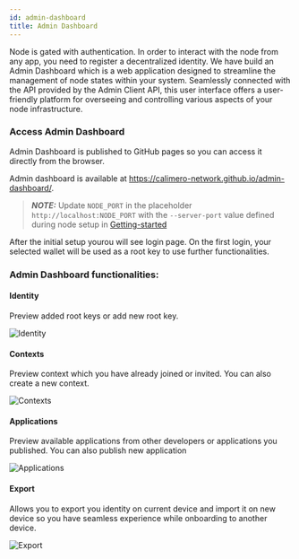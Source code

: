 ```yaml
---
id: admin-dashboard
title: Admin Dashboard
---
```


Node is gated with authentication. In order to interact with the node from any app, you need to register a decentralized identity.
We have build an Admin Dashboard which is a web application designed to streamline the management of node states within your system. Seamlessly connected with the API provided by the Admin Client API, this user interface offers a user-friendly platform for overseeing and controlling various aspects of your node infrastructure.

### Access Admin Dashboard

Admin Dashboard is published to GitHub pages so you can access it directly from the browser.

Admin dashboard is available at https://calimero-network.github.io/admin-dashboard/.

> **_NOTE:_**
> Update `NODE_PORT` in the placeholder `http://localhost:NODE_PORT` with the `--server-port` value defined during node setup in [Getting-started](./01-getting-started.mdx)

After the initial setup yourou will see login page. On the first login, your selected wallet will be used as a root key to use further functionalities.

### Admin Dashboard functionalities:

#### Identity

Preview added root keys or add new root key.

![Identity](/admin-dashboard/identity.png)

#### Contexts

Preview context which you have already joined or invited. You can also create a new context.

![Contexts](/admin-dashboard/contexts.png)

#### Applications

Preview available applications from other developers or applications you published. You can also publish new application

![Applications](/admin-dashboard/applications.png)

#### Export

Allows you to export you identity on current device and import it on new device so you have seamless experience while onboarding to another device.

![Export](/admin-dashboard/export-identity.png)
